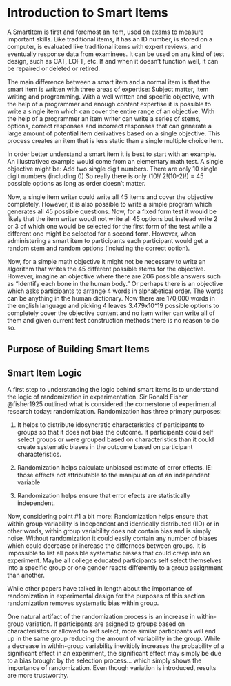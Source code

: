 # Introduction to Smart Items

A SmartItem is first and foremost an item, used on exams to measure important skills. Like traditional items, it has an ID number, is stored on a computer, is evaluated like traditional items with expert reviews, and eventually response data from examinees. It can be used on any kind of test design, such as CAT, LOFT, etc. If and when it doesn’t function well, it can be repaired or deleted or retired.

The main difference between a smart item and a normal item is that the smart item is written with three areas of expertise: Subject matter, item writing and programming. With a well written and specific objective, with the help of a programmer and enough content expertise it is possible to write a single item which can cover the entire range of an objective. With the help of a programmer an item writer can write a series of stems, options, correct responses and incorrect responses that can generate a large amount of potential item derivatives based on a single objective. This process creates an item that is less static than a single multiple choice item.

In order better understand a smart item it is best to start with an example. An illustrativec example would come from an elementary math test. A single objective might be: Add two single digit numbers. There are only 10 single digit numbers (including 0) So really there is only (10!/ 2!(10-2)!) = 45 possible options as long as order doesn't matter.

Now, a single item writer could write all 45 items and cover the objective completely. However, it is also possible to write a simple program which generates all 45 possible questions. Now, for a fixed form test it would be likely that the item writer woudl not write all 45 options but instead write 2 or 3 of which one would be selected for the first form of the test while a different one might be selected for a second form. However, when administering a smart item to participants each participant would get a random stem and random options (including the correct option).

Now, for a simple math objective it might not be necessary to write an algorithm that writes the 45 different possible stems for the objective. However, imagine an objective where there are 206 possible answers such as "Identify each bone in the human body." Or perhaps there is an objective which asks participants to arrange 4 words in alphabetical order. The words can be anything in the human dictionary. Now there are 170,000 words in the english language and picking 4 leaves 3.479x10^19 possible options to completely cover the objective content and no item writer can write all of them and given current test construction methods there is no reason to do so.

## Purpose of Building Smart Items

## Smart Item Logic

A first step to understanding the logic behind smart items is to understand the logic of randomization in experimentation. Sir Ronald Fisher @fisher1925 outlined what is considered the cornerstone of experimental research today: randomization. Randomization has three primary purposes: 

1) It helps to distribute idosyncratic characteristics of participants to groups so that it does not bias the outcome. If participants could self select groups or were grouped based on characteristics than it could create systematic biases in the outcome based on participant characteristics.

2) Randomization helps calculate unbiased estimate of error effects. IE: those effects not attributable to the manipulation of an independent variable

3) Randomization helps ensure that error efects are statistically independent.

Now, considering point #1 a bit more: Randomization helps ensure that within group variability is Independent and identically distributed (IID) or in other words, within group variability does not contain bias and is simply noise. Without randomization it could easily contain any number of biases which could decrease or increase the differnces between groups. It is impossible to list all possible systematic biases that could creep into an experiment. Maybe all college educated participants self select themselves into a specific group or one gender reacts differently to a group assignment than another.

While other papers have talked in length about the importance of randomization in experimental design for the purposes of this section randomization removes systematic bias within group.

One natural artifact of the randomization process is an increase in within-group variation. If participants are asigned to groups based on characterisitcs or allowed to self select, more similar participants will end up in the same group reducing the amount of variability in the group. While a decrease in within-group variability inevitibly increases the probability of a significant effect in an experiment, the significant effect may simply be due to a bias brought by the selection process... which simply shows the importance of randomization. Even though variation is introduced, results are more trustworthy.








